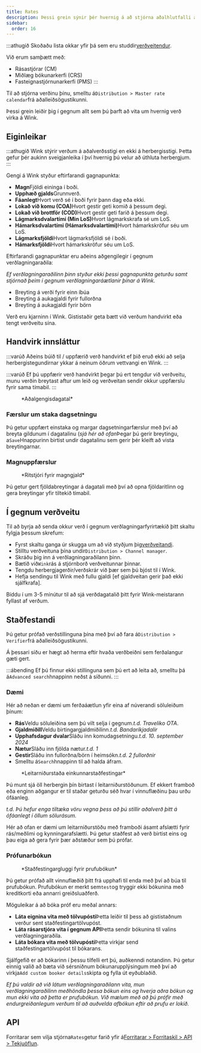 ```yaml
---
title: Rates
description: Þessi grein sýnir þér hvernig á að stjórna aðalhlutfalli á Wink.
sidebar:
  order: 16
---
```


:::athugið
Skoðaðu lista okkar yfir þá sem eru studdir[verðveitendur](/extranet/rate-providers).

Við erum samþætt með:

* Rásastjórar (CM)
* Miðlæg bókunarkerfi (CRS)
* Fasteignastjórnunarkerfi (PMS)
  :::

Til að stjórna verðinu þínu, smelltu á`Distribution > Master rate calendar`frá aðalleiðsögustikunni.

Þessi grein leiðir þig í gegnum allt sem þú þarft að vita um hvernig verð virka á Wink.

## Eiginleikar

:::athugið
Wink stýrir verðum á aðalverðsstigi en ekki á herbergisstigi. Þetta gefur þér aukinn sveigjanleika í því hvernig þú velur að úthluta herbergjum.
:::

Gengi á Wink styður eftirfarandi gagnapunkta:

* **Magn**Fjöldi eininga í boði.
* **Upphæð gjalds**Grunnverð.
* **Fáanlegt**Hvort verð sé í boði fyrir þann dag eða ekki.
* **Lokað við komu (COA)**&#x48;vort gestir geti komið á þessum degi.
* **Lokað við brottför (COD)**&#x48;vort gestir geti farið á þessum degi.
* **Lágmarksdvalartími (Min LoS)**&#x48;vort lágmarkskrafa sé um LoS.
* **Hámarksdvalartími (Hámarksdvalartími)**&#x48;vort hámarkskröfur séu um LoS.
* **Lágmarksfjöldi**Hvort lágmarksfjöldi sé í boði.
* **Hámarksfjöldi**Hvort hámarkskröfur séu um LoS.

Eftirfarandi gagnapunktar eru aðeins aðgengilegir í gegnum verðlagningaraðila:

*Ef verðlagningaraðilinn þinn styður ekki þessi gagnapunkta geturðu samt stjórnað þeim í gegnum verðlagningaráætlanir þínar á Wink.*

* Breyting á verði fyrir einn íbúa
* Breyting á aukagjaldi fyrir fullorðna
* Breyting á aukagjaldi fyrir börn

Verð eru kjarninn í Wink. Gististaðir geta bætt við verðum handvirkt eða tengt verðveitu sína.

## Handvirk innsláttur

:::varúð
Aðeins búið til / uppfærið verð handvirkt ef þið eruð ekki að selja herbergistegundirnar ykkar á neinum öðrum vettvangi en Wink.
:::

:::varúð
Ef þú uppfærir verð handvirkt þegar þú ert tengdur við verðveitu, munu verðin breytast aftur um leið og verðveitan sendir okkur uppfærslu fyrir sama tímabil.
:::

<figure>
  <CloudinaryImage width="700" height="251" resize="scale" quality="best" alt="Aðalgengisdagatal" src="academy/rate-calendar" errorImage="noimage_opaque_nyrtl0.png" />

  <figcaption>*Aðalgengisdagatal*</figcaption>
</figure>


### Færslur um staka dagsetningu

Þú getur uppfært einstaka og margar dagsetningarfærslur með því að breyta gildunum í dagatalinu (*sjá hér að ofan*Þegar þú gerir breytingu, a`Save`Hnappurinn birtist undir dagatalinu sem gerir þér kleift að vista breytingarnar.

### Magnuppfærslur

<figure>
  <CloudinaryImage width="700" height="267" resize="scale" quality="best" alt="Ritstjóri fyrir magngjald" src="academy/bulk-editor" errorImage="noimage_opaque_nyrtl0.png" />

  <figcaption>*Ritstjóri fyrir magngjald*</figcaption>
</figure>


Þú getur gert fjöldabreytingar á dagatali með því að opna fjöldaritlinn og gera breytingar yfir tiltekið tímabil.

## Í gegnum verðveitu

Til að byrja að senda okkur verð í gegnum verðlagningarfyrirtækið þitt skaltu fylgja þessum skrefum:

* Fyrst skaltu ganga úr skugga um að við styðjum þig[verðveitandi](/extranet/rate-providers).
* Stilltu verðveituna þína undir`Distribution > Channel manager`.
* Skráðu þig inn á verðlagningaraðilann þinn.
* Bætið við`Wink`rás á stjórnborð verðveitunnar þinnar.
* Tengdu herbergjagerðir/verðskrár við þær sem þú bjóst til í Wink.
* Hefja sendingu til Wink með fullu gjaldi \[ef gjaldveitan gerir það ekki sjálfkrafa].

Bíddu í um 3-5 mínútur til að sjá verðdagatalið þitt fyrir Wink-meistarann ​​fyllast af verðum.

## Staðfestandi

Þú getur prófað verðstillinguna þína með því að fara á`Distribution > Verifier`frá aðalleiðsögustikunni.

Á þessari síðu er hægt að herma eftir hvaða verðbeiðni sem ferðalangur gæti gert.

:::ábending
Ef þú finnur ekki stillinguna sem þú ert að leita að, smelltu þá á`Advanced search`hnappinn neðst á síðunni.
:::

### Dæmi

Hér að neðan er dæmi um ferðaáætlun yfir eina af núverandi söluleiðum þínum:

* **Rás**Veldu söluleiðina sem þú vilt selja í gegnum.*t.d. Traveliko OTA*.
* **Gjaldmiðill**Veldu birtingargjaldmiðilinn.*t.d. Bandaríkjadalir*
* **Upphafsdagur dvalar**Sláðu inn komudagsetningu.*t.d. 10. september 2024*
* **Nætur**Sláðu inn fjölda nætur.*t.d. 1*
* **Gestir**Sláðu inn fullorðna/börn í heimsókn.*t.d. 2 fullorðnir*
* Smelltu á`Search`hnappinn til að halda áfram.

<figure>
  <CloudinaryImage width="350" height="501" resize="scale" quality="best" alt="Niðurstaða einkunnarprófunar" src="academy/rate-verifier" errorImage="noimage_opaque_nyrtl0.png" />

  <figcaption>*Leitarniðurstaða einkunnarstaðfestingar*</figcaption>
</figure>


Þú munt sjá öll herbergin þín birtast í leitarniðurstöðunum.
Ef ekkert framboð eða enginn aðgangur er til staðar geturðu séð hvar í vinnuflæðinu þau urðu ófáanleg.

*t.d. Þú hefur enga tiltæka vöru vegna þess að þú stillir aðalverð þitt á ófáanlegt í öllum sölurásum.*

Hér að ofan er dæmi um leitarniðurstöðu með framboði ásamt afslætti fyrir rás/meðlimi og kynningarafslætti.
Þú getur staðfest að verð birtist eins og þau eiga að gera fyrir þær aðstæður sem þú prófar.

### Prófunarbókun

<figure>
  <CloudinaryImage width="350" height="459" resize="scale" quality="best" alt="Prófunarbókunarforrit" src="academy/test-booking" errorImage="noimage_opaque_nyrtl0.png" />

  <figcaption>*Staðfestingargluggi fyrir prufubókun*</figcaption>
</figure>


Þú getur prófað allt vinnuflæðið þitt frá upphafi til enda með því að búa til prufubókun.
Prufubókun er merkt sem`test`og tryggir ekki bókunina með kreditkorti eða annarri greiðsluaðferð.

Möguleikar á að bóka próf eru meðal annars:

* **Láta eignina vita með tölvupósti**Þetta leiðir til þess að gististaðnum verður sent staðfestingartölvupóst.
* **Láta rásarstjóra vita í gegnum API**Þetta sendir bókunina til valins verðlagningaraðila.
* **Láta bókara vita með tölvupósti**Þetta virkjar send staðfestingartölvupóst til bókarans.

Sjálfgefið er að bókarinn í þessu tilfelli ert þú, auðkenndi notandinn. Þú getur einnig valið að bæta við sérsniðnum bókunarupplýsingum með því að virkja`Add custom booker details`skipta og fylla út eyðublaðið.

*Ef þú valdir að við látum verðlagningaraðilann vita, mun verðlagningaraðilinn meðhöndla þessa bókun eins og hverja aðra bókun og mun ekki vita að þetta er prufubókun. Við mælum með að þú prófir með endurgreiðanlegum verðum til að auðvelda afbókun eftir að prufu er lokið.*

## API

Forritarar sem vilja stjórna`Rates`getur farið yfir á[Forritarar > Forritaskil > API > Tekjuöflun](/developers/apis/#monetize-api).

